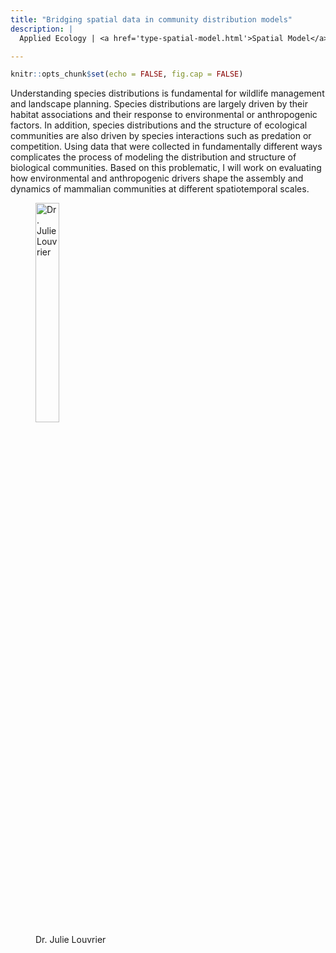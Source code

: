 ```yaml
---
title: "Bridging spatial data in community distribution models"
description: |
  Applied Ecology | <a href='type-spatial-model.html'>Spatial Model</a>, <a href='type-urban-ecology.html'>Urban Ecology</a>

---
```


```r
knitr::opts_chunk$set(echo = FALSE, fig.cap = FALSE)
```

Understanding species distributions is fundamental for wildlife management and landscape planning. Species distributions are largely driven by their habitat associations and their response to environmental or anthropogenic factors. In addition, species distributions and the structure of ecological communities are also driven by species interactions such as predation or competition. Using data that were collected in fundamentally different ways complicates the process of modeling the distribution and structure of biological communities. Based on this problematic, I will work on evaluating how environmental and anthropogenic drivers shape the assembly and dynamics of mammalian communities at different spatiotemporal scales.

<figure>
  <img src="img/people-louvrier.jpg" alt="Dr. Julie Louvrier" style="width:30%"><br>
  <figcaption>Dr. Julie Louvrier</figcaption>
</figure>
